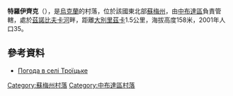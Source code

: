 {{coord|52|13|58|N|33|48|53|E|scale:100000|display=title}}

'''特羅伊齊克'''（{{lang-uk|Троїцьке}}），是[[烏克蘭|烏克蘭]]的村落，位於該國東北部[[蘇梅州|蘇梅州]]，由[[中布達區|中布達區]]負責管轄，處於[[茲諾比夫卡河|茲諾比夫卡河]]畔，距離[[大別里茲卡|大別里茲卡]]1.5公里，海拔高度158米，2001年人口35。

==參考資料==
* [http://weather.in.ua/ua/symskaja/26444 Погода в селі Троїцьке] {{Wayback|url=http://weather.in.ua/ua/symskaja/26444 |date=20160305212406 }}

{{DEFAULTSORT:Троїцьке}}
[[Category:蘇梅州村落|Category:蘇梅州村落]]
[[Category:中布達區村落|Category:中布達區村落]]


{{Sumy-geo-stub}}